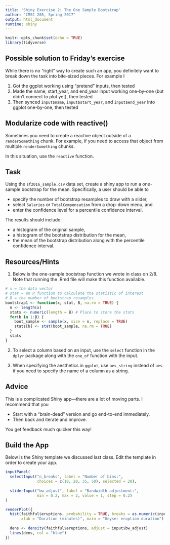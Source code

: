 ```yaml
---
title: 'Shiny Exercise 2: The One Sample Bootstrap'
author: "CMSC 205, Spring 2017"
output: html_document
runtime: shiny
---
```


```r
knitr::opts_chunk$set(echo = TRUE)
library(tidyverse)
```

## Possible solution to Friday's exercise

While there is no "right" way to create such an app, you definitely want to break down the task into bite-sized pieces. For example I

1. Got the ggplot working using "pretend" inputs, then tested
2. Made the name, start_year, and end_year input working one-by-one (but didn't connect to plot yet), then tested
3. Then synced `input$name`, `input$start_year`, and `input$end_year` into ggplot one-by-one, then tested



## Modularize code with reactive()

Sometimes you need to create a reactive object outside of a `renderSomething` chunk. For example, if you need to access that object from multiple `renderSomething` chunks.

In this situation, use the `reactive` function. 




## Task

Using the `sf2016_sample.csv` data set, create a shiny app to run a one-sample bootstrap for the mean. Specifically, a user should be able to

- specify the number of bootstrap resamples to draw with a slider, 
- select `Salaries` or `TotalCompensation` from a drop-down menu, and
- enter the confidence level for a percentile confidence interval. 

The results should include:

- a histogram of the original sample,
- a histogram of the bootstrap distribution for the mean,
- the mean of the bootstrap distribution along with the percentile confidence interval.

## Resources/Hints

1. Below is the one-sample bootstrap function we wrote in class on 2/8. Note that running the .Rmd file will make this function available.

```r
# x = the data vector
# stat = an R function to calculate the statistic of interest
# B = the number of bootstrap resamples
bootstrap1 <- function(x, stat, B, na.rm = TRUE) {
  n <- length(x)
  stats <- numeric(length = B) # Place to store the stats
  for(b in 1:B) {
    boot_sample <- sample(x, size = n, replace = TRUE)
    stats[b] <- stat(boot_sample, na.rm = TRUE)
  }
  stats
}
```

2. To select a column based on an input, use the `select` function in the `dplyr` package along with the `one_of` function with the input.

3. When specifying the aesthetics in `ggplot`, use `aes_string` instead of `aes` if you need to specify the name of a column as a string.

## Advice

This is a complicated Shiny app---there are a lot of moving parts. I recommend that you 

- Start with a "brain-dead" version and go end-to-end immediately.
- Then back and iterate and improve.

You get feedback much quicker this way!

## Build the App



Below is the Shiny template we discussed last class. Edit the template in order to create your app.

```r
inputPanel(
  selectInput("n_breaks", label = "Number of bins:",
              choices = c(10, 20, 35, 50), selected = 20),
  
  sliderInput("bw_adjust", label = "Bandwidth adjustment:",
              min = 0.2, max = 2, value = 1, step = 0.2)
)

renderPlot({
  hist(faithful$eruptions, probability = TRUE, breaks = as.numeric(input$n_breaks),
       xlab = "Duration (minutes)", main = "Geyser eruption duration")
  
  dens <- density(faithful$eruptions, adjust = input$bw_adjust)
  lines(dens, col = "blue")
})
```

